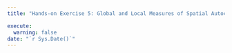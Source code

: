 ```yaml
---
title: "Hands-on Exercise 5: Global and Local Measures of Spatial Autocorrelation"

execute:
  warning: false
date: "`r Sys.Date()`"
---
```

